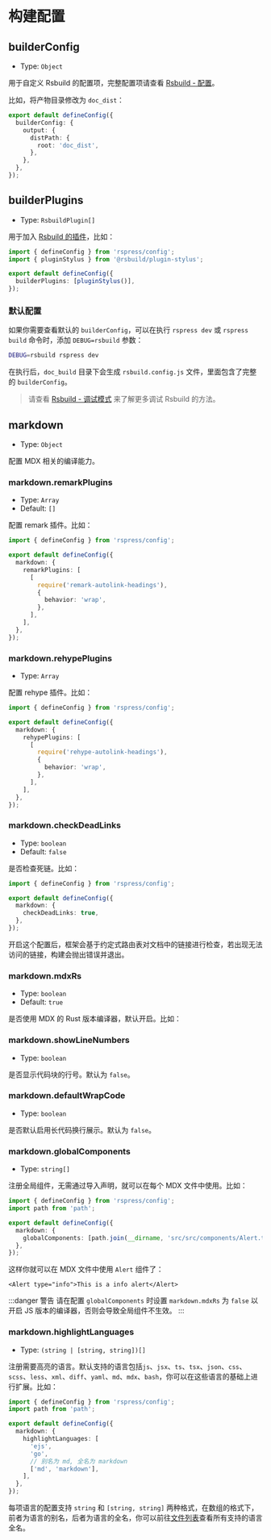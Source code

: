 # 构建配置

## builderConfig

- Type: `Object`

用于自定义 Rsbuild 的配置项，完整配置项请查看 [Rsbuild - 配置](https://rsbuild.dev/zh/config/)。

比如，将产物目录修改为 `doc_dist`：

```ts title="rspress.config.ts"
export default defineConfig({
  builderConfig: {
    output: {
      distPath: {
        root: 'doc_dist',
      },
    },
  },
});
```

## builderPlugins

- Type: `RsbuildPlugin[]`

用于加入 [Rsbuild 的插件](https://rsbuild.dev/zh/plugins/list/)，比如：

```ts title="rspress.config.ts"
import { defineConfig } from 'rspress/config';
import { pluginStylus } from '@rsbuild/plugin-stylus';

export default defineConfig({
  builderPlugins: [pluginStylus()],
});
```

### 默认配置

如果你需要查看默认的 `builderConfig`，可以在执行 `rspress dev` 或 `rspress build` 命令时，添加 `DEBUG=rsbuild` 参数：

```bash
DEBUG=rsbuild rspress dev
```

在执行后，`doc_build` 目录下会生成 `rsbuild.config.js` 文件，里面包含了完整的 `builderConfig`。

> 请查看 [Rsbuild - 调试模式](https://rsbuild.dev/zh/guide/debug/debug-mode) 来了解更多调试 Rsbuild 的方法。

## markdown

- Type: `Object`

配置 MDX 相关的编译能力。

### markdown.remarkPlugins

- Type: `Array`
- Default: `[]`

配置 remark 插件。比如：

```ts title="rspress.config.ts"
import { defineConfig } from 'rspress/config';

export default defineConfig({
  markdown: {
    remarkPlugins: [
      [
        require('remark-autolink-headings'),
        {
          behavior: 'wrap',
        },
      ],
    ],
  },
});
```

### markdown.rehypePlugins

- Type: `Array`

配置 rehype 插件。比如：

```ts title="rspress.config.ts"
import { defineConfig } from 'rspress/config';

export default defineConfig({
  markdown: {
    rehypePlugins: [
      [
        require('rehype-autolink-headings'),
        {
          behavior: 'wrap',
        },
      ],
    ],
  },
});
```

### markdown.checkDeadLinks

- Type: `boolean`
- Default: `false`

是否检查死链。比如：

```ts title="rspress.config.ts"
import { defineConfig } from 'rspress/config';

export default defineConfig({
  markdown: {
    checkDeadLinks: true,
  },
});
```

开启这个配置后，框架会基于约定式路由表对文档中的链接进行检查，若出现无法访问的链接，构建会抛出错误并退出。

### markdown.mdxRs

- Type: `boolean`
- Default: `true`

是否使用 MDX 的 Rust 版本编译器，默认开启。比如：


<MdxRs />

### markdown.showLineNumbers

- Type: `boolean`

是否显示代码块的行号。默认为 `false`。

### markdown.defaultWrapCode

- Type: `boolean`

是否默认启用长代码换行展示。默认为 `false`。

### markdown.globalComponents

- Type: `string[]`

注册全局组件，无需通过导入声明，就可以在每个 MDX 文件中使用。比如：

```ts title="rspress.config.ts"
import { defineConfig } from 'rspress/config';
import path from 'path';

export default defineConfig({
  markdown: {
    globalComponents: [path.join(__dirname, 'src/src/components/Alert.tsx')],
  },
});
```

这样你就可以在 MDX 文件中使用 `Alert` 组件了：

```mdx title="test.mdx"
<Alert type="info">This is a info alert</Alert>
```

:::danger 警告
请在配置 `globalComponents` 时设置 `markdown.mdxRs` 为 `false` 以开启 JS 版本的编译器，否则会导致全局组件不生效。
:::

### markdown.highlightLanguages

- Type: `(string | [string, string])[]`

注册需要高亮的语言。默认支持的语言包括`js`、`jsx`、`ts`、`tsx`、`json`、`css`、`scss`、`less`、`xml`、`diff`、`yaml`、`md`、`mdx`、`bash`，你可以在这些语言的基础上进行扩展。比如：

```ts title="rspress.config.ts"
import { defineConfig } from 'rspress/config';
import path from 'path';

export default defineConfig({
  markdown: {
    highlightLanguages: [
      'ejs',
      'go',
      // 别名为 md, 全名为 markdown
      ['md', 'markdown'],
    ],
  },
});
```

每项语言的配置支持 `string` 和 `[string, string]` 两种格式，在数组的格式下，前者为语言的别名，后者为语言的全名，你可以前往[文件列表](https://github.com/react-syntax-highlighter/react-syntax-highlighter/tree/master/src/languages/prism)查看所有支持的语言全名。
